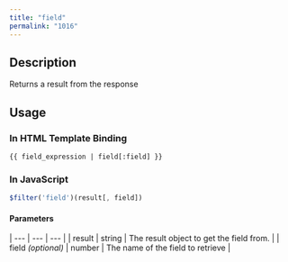 ```yaml
---
title: "field"
permalink: "1016"
---
```


## Description

Returns a result from the response

## Usage

### In HTML Template Binding

```
{{ field_expression | field[:field] }}
```

### In JavaScript

```js
$filter('field')(result[, field])
```

#### Parameters

| --- | --- | --- |
| result | string | The result object to get the field from. |
| field *(optional)* | number | The name of the field to retrieve |
